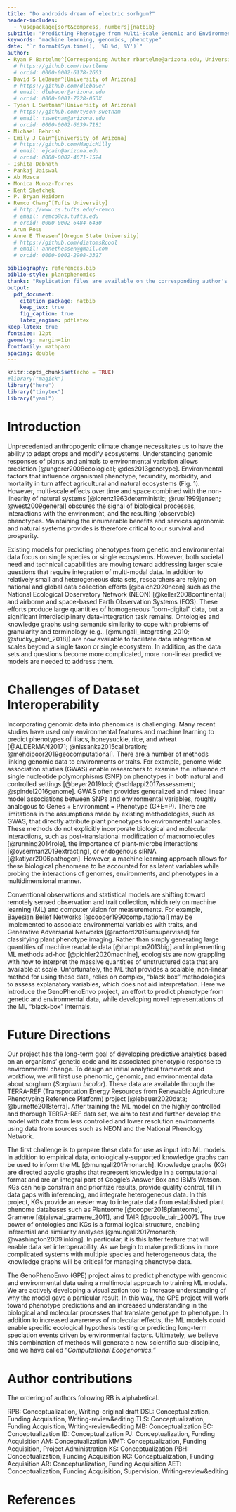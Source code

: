 ```yaml
---
title: "Do androids dream of electric sorhgum?"
header-includes:
  - \usepackage[sort&compress, numbers]{natbib}
subtitle: "Predicting Phenotype from Multi-Scale Genomic and Environment Data using Neural Networks and Knowledge Graphs"
keywords: "machine learning, genomics, phenotype"
date: "`r format(Sys.time(), '%B %d, %Y')`"
author:
- Ryan P Bartelme^[Corresponding Author rbartelme@arizona.edu, University of Arizona]
  # https://github.com/rbartleme
  # orcid: 0000-0002-6178-2603
- David S LeBauer^[University of Arizona]
  # https://github.com/dlebauer
  # email: dlebauer@arizona.edu
  # orcid: 0000-0001-7228-053X
- Tyson L Swetnam^[University of Arizona]
  # https://github.com/tyson-swetnam
  # email: tswetnam@arizona.edu
  # orcid: 0000-0002-6639-7181
- Michael Behrish
- Emily J Cain^[University of Arizona]
  # https://github.com/MagicMilly
  # email: ejcain@arizona.edu
  # orcid: 0000-0002-4671-1524
- Ishita Debnath
- Pankaj Jaiswal
- Ab Mosca
- Monica Munoz-Torres
- Kent Shefchek
- P. Bryan Heidorn
- Remco Chang^[Tufts University]
  # http://www.cs.tufts.edu/~remco
  # email: remco@cs.tufts.edu
  # orcid: 0000-0002-6484-6430
- Arun Ross
- Anne E Thessen^[Oregon State University]
  # https://github.com/diatomsRcool
  # email: annethessen@gmail.com
  # orcid: 0000-0002-2908-3327

bibliography: references.bib
biblio-style: plantphenomics
thanks: "Replication files are available on the corresponding author's Github account"
output:
  pdf_document:
    citation_package: natbib
    keep_tex: true
    fig_caption: true
    latex_engine: pdflatex
keep-latex: true
fontsize: 12pt
geometry: margin=1in
fontfamily: mathpazo
spacing: double
---
```


```r
knitr::opts_chunk$set(echo = TRUE)
#library("magick")
library("here")
library("tinytex")
library("yaml")
```

# Introduction

  Unprecedented anthropogenic climate change necessitates us to have the ability to adapt crops and modify ecosystems.
Understanding genomic responses of plants and animals to environmental variation allows prediction [@ungerer2008ecological; @des2013genotype]. 
Environmental factors that influence organismal phenotype, fecundity, morbidity, and mortality in turn affect agricultural and natural ecosystems (Fig. 1). 
However, multi-scale effects over time and space combined with the non-linearity of natural systems [@lorenz1963deterministic; @ruel1999jensen; @west2009general] obscures the signal of biological processes, interactions with the environment, and the resulting (observable) phenotypes. 
Maintaining the innumerable benefits and services agronomic and natural systems provides is therefore critical to our survival and prosperity.

  Existing models for predicting phenotypes from genetic and environmental data focus on single species or single ecosystems.
However, both societal need and technical capabilities are moving toward addressing larger scale questions that require integration of multi-modal data.
In addition to relatively small and heterogeneous data sets, researchers are relying on national and global data collection efforts [@balch2020neon] such as the National Ecological Observatory Network (NEON) [@keller2008continental] and airborne and space-based Earth Observation Systems (EOS).
These efforts produce large quantities of homogeneous "born-digital" data, but a significant interdisciplinary data-integration task remains.
Ontologies and knowledge graphs using semantic similarity to cope with problems of granularity and terminology (e.g., [@mungall_integrating_2010; @stucky_plant_2018]) are now available to facilitate data integration at scales beyond a single taxon or single ecosystem.
In addition, as the data sets and questions become more complicated, more non-linear predictive models are needed to address them.

# Challenges of Dataset Interoperability

  Incorporating genomic data into phenomics is challenging. Many recent studies have used only environmental features and machine learning to predict phenotypes of lilacs, honeysuckle, rice, and wheat [@ALDERMAN20171; @nissanka2015calibration; @mehdipoor2019geocomputational].
There are a number of methods linking genomic data to environments or traits.
For example, genome wide association studies (GWAS) enable researchers to examine the influence of single nucleotide polymorphisms (SNP) on phenotypes in both natural and controlled settings [@beyer2019loci; @schlappi2017assessment; @spindel2016genome].
GWAS often provides generalized and mixed linear model associations between SNPs and environmental variables, roughly analogous to Genes + Environment = Phenotype (G+E=P).
There are limitations in the assumptions made by existing methodologies, such as GWAS, that directly attribute plant phenotypes to environmental variables.
These methods do not explicitly incorporate biological and molecular interactions, such as post-translational modification of macromolecules [@running2014role], the importance of plant-microbe interactions [@oyserman2019extracting], or endogenous siRNA [@katiyar2006pathogen].
However, a machine learning approach allows for these biological phenomena to be accounted for as latent variables while probing the interactions of genomes, environments, and phenotypes in a multidimensional manner.

  Conventional observations and statistical models are shifting toward remotely sensed observation and trait collection, which rely on machine learning (ML) and computer vision for measurements.
For example, Bayesian Belief Networks [@cooper1990computational] may be implemented to associate environmental variables with traits, and Generative Adversarial Networks [@radford2015unsupervised] for classifying plant phenotype imaging.
Rather than simply generating large quantities of machine readable data [@hampton2013big] and implementing ML methods ad-hoc [@pichler2020machine], ecologists are now grappling with how to interpret the massive quantities of unstructured data that are available at scale. Unfortunately, the ML that provides a scalable, non-linear method for using these data, relies on complex, “black box” methodologies to assess explanatory variables, which does not aid interpretation.
Here we introduce the GenoPhenoEnvo project, an effort to predict phenotype from genetic and environmental data, while developing novel representations of the ML “black-box” internals.

# Future Directions

  Our project has the long-term goal of developing predictive analytics based on an organisms’ genetic code and its associated phenotypic response to environmental change.
To design an initial analytical framework and workflow, we will first use phenomic, genomic, and environmental data about sorghum (_Sorghum bicolor_).
These data are available through the TERRA-REF (Transportation Energy Resources from Renewable Agriculture Phenotyping Reference Platform) project [@lebauer2020data; @burnette2018terra].
After training the ML model on the highly controlled and thorough TERRA-REF data set, we aim to test and further develop the model with data from less controlled and lower resolution environments using data from sources such as NEON and the National Phenology Network.

  The first challenge is to prepare these data for use as input into ML models. In addition to empirical data, ontologically-supported knowledge graphs can be used to inform the ML [@mungall2017monarch].
Knowledge graphs (KG) are directed acyclic graphs that represent knowledge in a computational format and are an integral part of Google’s Answer Box and IBM’s Watson.
KGs can help constrain and prioritize results, provide quality control, fill in data gaps with inferencing, and integrate heterogeneous data.
In this project, KGs  provide an easier way to integrate data from established plant phenome databases such as Planteome [@cooper2018planteome], Gramene [@jaiswal_gramene_2011], and TAIR [@poole_tair_2007].
The true power of ontologies and KGs is a formal logical structure, enabling inferential and similarity analyses [@mungall2017monarch; @washington2009linking].
In particular, it is this latter feature that will enable data set interoperability.
As we begin to make predictions in more complicated systems with multiple species and heterogeneous data, the knowledge graphs will be critical for managing phenotype data.

  The GenoPhenoEnvo (GPE) project aims to predict phenotype with genomic and environmental data using a multimodal approach to training ML models.
We are actively developing a visualization tool to increase understanding of why the model gave a particular result.
In this way, the GPE project will work toward phenotype predictions and an increased understanding in the biological and molecular processes that translate genotype to phenotype.
In addition to increased awareness of molecular effects, the ML models could enable specific ecological hypothesis testing or predicting long-term speciation events driven by environmental factors.
Ultimately, we believe this combination of methods will generate a new scientific sub-discipline, one we have called “_Computational Ecogenomics._”

# Author contributions

The ordering of authors following RB is alphabetical.

RPB: Conceptualization, Writing-original draft
DSL: Conceptualization, Funding Acquisition, Writing-review&editing
TLS: Conceptualization, Funding Acquisition, Writing-review&editing
MB: Conceptualization
EC: Conceptualization
ID: Conceptualization
PJ: Conceptualization, Funding Acquisition
AM: Conceptualization
MMT: Conceptualization, Funding Acquisition, Project Administration
KS: Conceptualization
PBH: Conceptualization, Funding Acquisition
RC: Conceptualization, Funding Acquisition
AR: Conceptualization, Funding Acquisition
AET: Conceptualization, Funding Acquisition, Supervision, Writing-review&editing

# References
